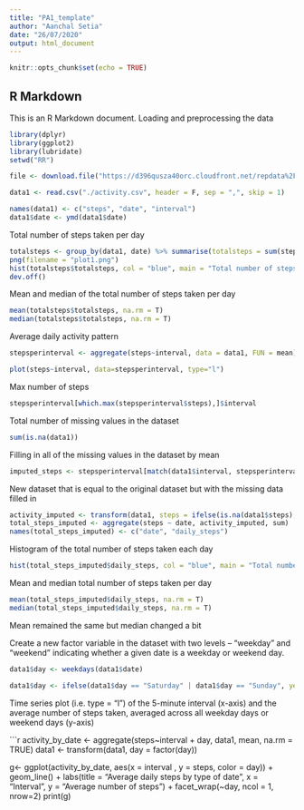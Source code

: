 ```yaml
---
title: "PA1_template"
author: "Aanchal Setia"
date: "26/07/2020"
output: html_document
---
```


```r
knitr::opts_chunk$set(echo = TRUE)
```

## R Markdown

This is an R Markdown document. 
Loading and preprocessing the data

```r

library(dplyr)
library(ggplot2)
library(lubridate)
setwd("RR")

file <- download.file("https://d396qusza40orc.cloudfront.net/repdata%2Fdata%2Factivity.zip", destfile = "RR", method = "curl")

data1 <- read.csv("./activity.csv", header = F, sep = ",", skip = 1)

names(data1) <- c("steps", "date", "interval")
data1$date <- ymd(data1$date)
```

Total number of steps taken per day

```r
totalsteps <- group_by(data1, date) %>% summarise(totalsteps = sum(steps, na.rm = T))
png(filename = "plot1.png")
hist(totalsteps$totalsteps, col = "blue", main = "Total number of steps taken per day", xlab = "Total number of steps")
dev.off()
```

Mean and median of the total number of steps taken per day

```r
mean(totalsteps$totalsteps, na.rm = T)
median(totalsteps$totalsteps, na.rm = T)
```

Average daily activity pattern

```r

stepsperinterval <- aggregate(steps~interval, data = data1, FUN = mean)

plot(steps~interval, data=stepsperinterval, type="l")

```

Max number of steps

```r
stepsperinterval[which.max(stepsperinterval$steps),]$interval
```

Total number of missing values in the dataset

```r
sum(is.na(data1))
```

Filling in all of the missing values in the dataset by mean
```r
imputed_steps <- stepsperinterval[match(data1$interval, stepsperinterval$interval),]$steps
```

New dataset that is equal to the original dataset but with the missing data filled in

```r
activity_imputed <- transform(data1, steps = ifelse(is.na(data1$steps), yes = imputed_steps, no = data1$steps))
total_steps_imputed <- aggregate(steps ~ date, activity_imputed, sum)
names(total_steps_imputed) <- c("date", "daily_steps")
```

Histogram of the total number of steps taken each day 
```r

hist(total_steps_imputed$daily_steps, col = "blue", main = "Total number of steps taken per day", xlab = "Total number of steps")

```

Mean and median total number of steps taken per day
```r
mean(total_steps_imputed$daily_steps, na.rm = T)
median(total_steps_imputed$daily_steps, na.rm = T)
```
Mean remained the same but median changed a bit

Create a new factor variable in the dataset with two levels – “weekday” and “weekend” indicating whether a given date is a weekday or weekend day.

```r
data1$day <- weekdays(data1$date)

data1$day <- ifelse(data1$day == "Saturday" | data1$day == "Sunday", yes = "Weekend", no = "Weekday")
```
Time series plot (i.e. type = "l") of the 5-minute interval (x-axis) and the average number of steps taken, averaged across all weekday days or weekend days (y-axis)

```r
activity_by_date <- aggregate(steps~interval + day, data1, mean, na.rm = TRUE)
data1 <- transform(data1, day = factor(day))

g<- ggplot(activity_by_date, aes(x = interval , y = steps, color = day)) +
     geom_line() +
     labs(title = "Average daily steps by type of date", x = "Interval", y = "Average number of steps") +
     facet_wrap(~day, ncol = 1, nrow=2)
print(g)
